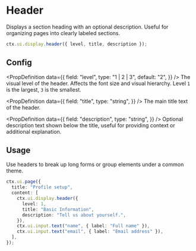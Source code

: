 # Header

Displays a section heading with an optional description. Useful for organizing pages into clearly labeled sections.

```ts
ctx.ui.display.header({ level, title, description });
```

## Config


<PropDefinition
  data={{
    field: "level",
    type: "1 | 2 | 3",
    default: "2",
  }}
/>
The visual level of the header. Affects the font size and visual hierarchy. Level `1` is the largest,
`3` is the smallest.

<PropDefinition
  data={{
    field: "title",
    type: "string",
  }}
/>
The main title text of the header.

<PropDefinition
  data={{
    field: "description",
    type: "string",
  }}
/>
Optional description text shown below the title, useful for providing context or additional explanation.

## Usage

Use headers to break up long forms or group elements under a common theme.

```ts
ctx.ui.page({
  title: "Profile setup",
  content: [
    ctx.ui.display.header({
      level: 1,
      title: "Basic Information",
      description: "Tell us about yourself.",
    }),
    ctx.ui.input.text("name", { label: "Full name" }),
    ctx.ui.input.text("email", { label: "Email address" }),
  ],
});
```


<Flow flow="header" height={300} />

